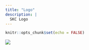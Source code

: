 ```yaml
---
title: "Logo"
description: |
  SKC Logo
---
```



```r
knitr::opts_chunk$set(echo = FALSE)

```




![](skclogo.jpg)